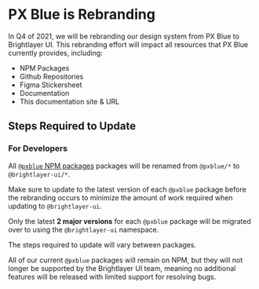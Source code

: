 
<!-- KEYWORDS: faq question answers -->

# PX Blue is Rebranding

In Q4 of 2021, we will be rebranding our design system from PX Blue to Brightlayer UI.  This rebranding effort will impact all resources that PX Blue currently provides, including:

- NPM Packages
- Github Repositories
- Figma Stickersheet
- Documentation
- This documentation site & URL

## Steps Required to Update


### For Developers

All [`@pxblue` NPM packages](https://www.npmjs.com/~px-blue) packages will be renamed from `@pxblue/*` to `@brightlayer-ui/*`.

Make sure to update to the latest version of each `@pxblue` package before the rebranding occurs to minimize the amount of work required when updating to `@brightlayer-ui`.

Only the latest **2 major versions** for each `@pxblue` package will be migrated over to using the `@brightlayer-ui` namespace.

The steps required to update will vary between packages.

All of our current `@pxblue` packages will remain on NPM, but they will not longer be supported by the Brightlayer UI team, meaning no additional features will be released with limited support for resolving bugs.